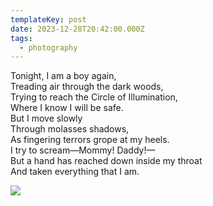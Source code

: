 ```yaml
---
templateKey: post
date: 2023-12-28T20:42:00.000Z
tags:
  - photography
---
```

Tonight, I am a boy again,<br/>
Treading air through the dark woods,<br/>
Trying to reach the Circle of Illumination,<br/>
Where I know I will be safe.<br/>
But I move slowly<br/>
Through molasses shadows,<br/>
As fingering terrors grope at my heels.<br/>
I try to scream—Mommy! Daddy!—<br/>
But a hand has reached down inside my throat<br/>
And taken everything that I am.

![](../../assets/photos/20231228-IMG_8632.jpg)